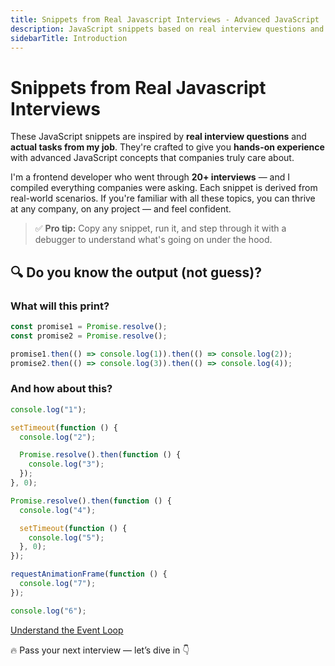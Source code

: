 ```yaml
---
title: Snippets from Real Javascript Interviews - Advanced JavaScript
description: JavaScript snippets based on real interview questions and job tasks, crafted to give you hands-on experience with advanced concepts.
sidebarTitle: Introduction
---
```


# Snippets from Real Javascript Interviews

These JavaScript snippets are inspired by **real interview questions** and **actual tasks from my job**.
They're crafted to give you **hands-on experience** with advanced JavaScript concepts that companies truly care about.

I'm a frontend developer who went through **20+ interviews** — and I compiled everything companies were asking.
Each snippet is derived from real-world scenarios. If you're familiar with all these topics, you can thrive at any company,
on any project — and feel confident.

> ✅ **Pro tip:** Copy any snippet, run it, and step through it with a debugger to understand what's going on under the hood.

## 🔍 Do you know the output (not guess)?

### What will this print?

```js filename="Promise Resolution Order" copy
const promise1 = Promise.resolve();
const promise2 = Promise.resolve();

promise1.then(() => console.log(1)).then(() => console.log(2));
promise2.then(() => console.log(3)).then(() => console.log(4));
```

### And how about this?

```js filename="Event Loop" copy
console.log("1");

setTimeout(function () {
  console.log("2");

  Promise.resolve().then(function () {
    console.log("3");
  });
}, 0);

Promise.resolve().then(function () {
  console.log("4");

  setTimeout(function () {
    console.log("5");
  }, 0);
});

requestAnimationFrame(function () {
  console.log("7");
});

console.log("6");
```

[Understand the Event Loop](/learn-js-and-mdn/event-loop)

🔥 Pass your next interview — let’s dive in 👇